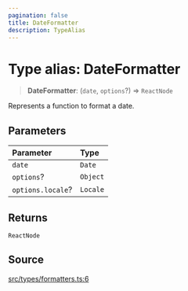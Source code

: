 ```yaml
---
pagination: false
title: DateFormatter
description: TypeAlias
---
```


# Type alias: DateFormatter

> **DateFormatter**: (`date`, `options`?) => `ReactNode`

Represents a function to format a date.

## Parameters

| Parameter | Type |
| :------ | :------ |
| `date` | `Date` |
| `options`? | `Object` |
| `options.locale`? | `Locale` |

## Returns

`ReactNode`

## Source

[src/types/formatters.ts:6](https://github.com/gpbl/react-day-picker/blob/575f9be39/src/types/formatters.ts#L6)
